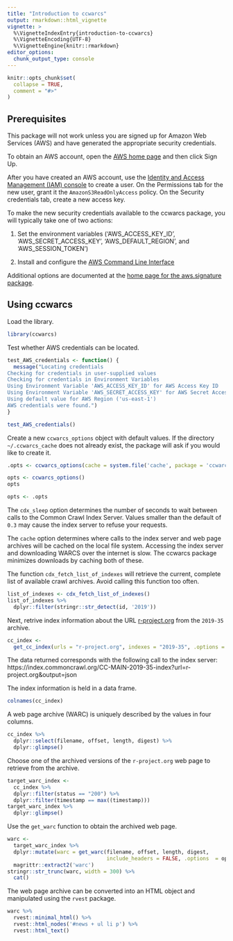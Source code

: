 ```yaml
---
title: "Introduction to ccwarcs"
output: rmarkdown::html_vignette
vignette: >
  %\VignetteIndexEntry{introduction-to-ccwarcs}
  %\VignetteEncoding{UTF-8}
  %\VignetteEngine{knitr::rmarkdown}
editor_options: 
  chunk_output_type: console
---
```



```r
knitr::opts_chunk$set(
  collapse = TRUE,
  comment = "#>"
)
```

## Prerequisites

This  package will not work unless you are signed  up for Amazon Web Services (AWS) and  have generated the appropriate security credentials.

To obtain an AWS account, open the [AWS home page](https://portal.aws.amazon.com/gp/aws/developer/registration/index.html) and then click Sign Up.

After you have created an AWS account, use the [Identity and Access Management (IAM) console](https://console.aws.amazon.com/iam/home#/home) to create a user. On the Permissions tab for  the new user, grant it the `AmazonS3ReadOnlyAccess` policy. On the Security credentials tab, create a new access key.

To make the new security credentials available to the ccwarcs package, you will typically take one of two actions:

1. Set the environment variables ('AWS_ACCESS_KEY_ID', 'AWS_SECRET_ACCESS_KEY',
   'AWS_DEFAULT_REGION', and 'AWS_SESSION_TOKEN')

2. Install and configure the [AWS Command Line Interface](https://docs.aws.amazon.com/cli/latest/userguide/cli-chap-welcome.html)

Additional options are documented at the [home page for the aws.signature package](https://github.com/cloudyr/aws.signature/blob/master/README.md).
 
## Using ccwarcs

Load the library.

```r
library(ccwarcs)
```

Test whether AWS credentials can be located.

```r
test_AWS_credentials <- function() {
  message("Locating credentials
Checking for credentials in user-supplied values
Checking for credentials in Environment Variables
Using Environment Variable 'AWS_ACCESS_KEY_ID' for AWS Access Key ID
Using Environment Variable 'AWS_SECRET_ACCESS_KEY' for AWS Secret Access Key
Using default value for AWS Region ('us-east-1')
AWS credentials were found.")
}
```

```r
test_AWS_credentials()
```

Create a new `ccwarcs_options` object with default values. If the directory `~/.ccwarcs_cache` does not already exist, the package will ask  if you would like to create it. 


```r
.opts <- ccwarcs_options(cache = system.file('cache', package = 'ccwarcs'))
```

```r
opts <- ccwarcs_options()
opts
```

```r
opts <- .opts
```

The `cdx_sleep` option determines the number of seconds to wait between calls to the Common Crawl Index Server. Values smaller than  the default of `0.3` may cause the index server to refuse your requests.

The `cache` option determines where calls to the index server and web page archives will be cached on the local file system. Accessing the index server and downloading WARCS over the internet  is slow. The ccwarcs package minimizes downloads by caching both of these.

The function `cdx_fetch_list_of_indexes` will retrieve the current, complete list of available crawl archives. Avoid calling this function too often.

```r
list_of_indexes <- cdx_fetch_list_of_indexes()
list_of_indexes %>%
  dplyr::filter(stringr::str_detect(id, '2019'))
```

Next, retrive index information about the URL [r-project.org](https://r-project.org) from the `2019-35` archive.

```r
cc_index <- 
  get_cc_index(urls = "r-project.org", indexes = "2019-35", .options = opts)
```

The data returned corresponds with the following call to the index server:
https://index.commoncrawl.org/CC-MAIN-2019-35-index?url=r-project.org&output=json

The index information is held in a data frame.

```r
colnames(cc_index)
```

A web page archive (WARC) is uniquely described by the values in four columns.

```r
cc_index %>%
  dplyr::select(filename, offset, length, digest) %>%
  dplyr::glimpse()
```

Choose one of the archived versions of the `r-project.org` web page to  retrieve  from the archive.

```r
target_warc_index <- 
  cc_index %>%
  dplyr::filter(status == "200") %>%
  dplyr::filter(timestamp == max((timestamp)))
target_warc_index %>%
  dplyr::glimpse()
```

Use the `get_warc` function to obtain the archived web page.

```r
warc <- 
  target_warc_index %>%
  dplyr::mutate(warc = get_warc(filename, offset, length, digest, 
                                include_headers = FALSE, .options  = opts)) %>%
  magrittr::extract2('warc')
stringr::str_trunc(warc, width = 300) %>%
  cat()
```

The web page archive can be converted into an HTML object and manipulated using the `rvest` package.

```r
warc %>%
  rvest::minimal_html() %>%
  rvest::html_nodes('#news + ul li p') %>%
  rvest::html_text()
```


